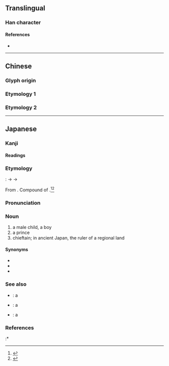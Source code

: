 {{character info/new}}
{{also|彥}}
==Translingual==

===Han character===
{{Han char|rn=59|rad=彡|as=06|sn=9|four=|canj=YHHHH|ids=⿸产彡}}

====References====
* {{Han ref|kx=0363.131|dkj=09981|hdz=20854.090|uh=5F66|ud=24422}}

----

==Chinese==

===Glyph origin===
{{Han etym}}
===Etymology 1===
{{zh-see|彥}}
===Etymology 2===
{{zh-see|顏|ss}}
----

==Japanese==

===Kanji===
{{ja-kanji|grade=n|rs=彡06}}

====Readings====
{{ja-readings
|goon=げん
|kanon=げん
|kun=ひこ-
}}

===Etymology===
{{ja-kanjitab|ひこ|yomi=k}}

{{IPAchar|/pi<sub>1</sub>ko<sub>1</sub>/}}: {{IPAchar|*[piko]}} → {{IPAchar|[ɸiko]}} → {{IPAchar|[hiko]}}

From {{etyl|ojp|ja|sort=ひこ}}. Compound of {{compound|lang=ja|sort=ひこ|日|tr1=hi|t1=sun|pos1=a prefix or appellation used in reference to the imperial family|子|tr2=ko|t2=child}}.<ref name="KDJ">{{R:Kokugo Dai Jiten}}</ref><ref name="DJR">{{R:Daijirin}}</ref>

===Pronunciation===
{{ja-pron|yomi=k|ひこ|acc=2|acc_ref=DJR|acc2=0|acc2_ref=DJR}}

===Noun===
{{ja-noun|ひこ}}

# a male child, a boy
# a prince
# chieftain; in ancient Japan, the ruler of a regional land

====Synonyms====
* {{ja-r|王子|おうこ}}
* {{ja-r|王|おう}}
* {{ja-r|若君|わかぎみ}}

===See also===
* {{ja-r|姫|ひめ}}: a {{l|en|princess}}
* {{ja-r|息子|むすこ}}: a {{l|en|son}}
* {{ja-r|男|おとこ}}: a {{l|en|man}}

===References===
<references/>
:* {{cite-book
|last=Ishihara
|first=Michihiro
|authorlink=
|coauthors=
|title=Shintei Gishi Wajinden: Chūgoku Seishi Nihonden (1)
|origyear=c. 3rd century
|date=1985-05-16
|pages=105-106

|publisher=Iwanami Shoten
|location=Tōkyō
|language=Japanese
|isbn=4-00-334011-6
}}